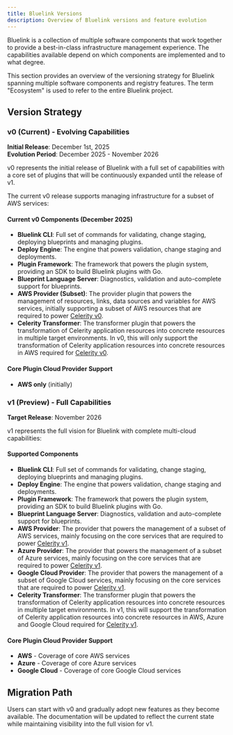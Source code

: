 ```yaml
---
title: Bluelink Versions
description: Overview of Bluelink versions and feature evolution
---
```


Bluelink is a collection of multiple software components that work together to provide a best-in-class infrastructure management experience. The capabilities available depend on which components are implemented and to what degree.

This section provides an overview of the versioning strategy for Bluelink spanning multiple software components and registry features. The term "Ecosystem" is used to refer to the entire Bluelink project.

## Version Strategy

### v0 (Current) - Evolving Capabilities
**Initial Release**: December 1st, 2025  
**Evolution Period**: December 2025 - November 2026

v0 represents the initial release of Bluelink with a full set of capabilities with a core set of plugins that will be continuously expanded until the release of v1.

The current v0 release supports managing infrastructure for a subset of AWS services:

#### Current v0 Components (December 2025)
- **Bluelink CLI**: Full set of commands for validating, change staging, deploying blueprints and managing plugins.
- **Deploy Engine**: The engine that powers validation, change staging and deployments.
- **Plugin Framework**: The framework that powers the plugin system, providing an SDK to build Bluelink plugins with Go.
- **Blueprint Language Server**: Diagnostics, validation and auto-complete support for blueprints.
- **AWS Provider (Subset)**: The provider plugin that powers the management of resources, links, data sources and variables for AWS services,
    initially supporting a subset of AWS resources that are required to power [Celerity v0](https://celerityframework.io/docs/framework/versions).
- **Celerity Transformer**: The transformer plugin that powers the transformation of Celerity application resources into concrete resources in multiple target environments.
    In v0, this will only support the transformation of Celerity application resources into concrete resources in AWS required for [Celerity v0](https://celerityframework.io/docs/framework/versions).

#### Core Plugin Cloud Provider Support
- **AWS only** (initially)

### v1 (Preview) - Full Capabilities
**Target Release**: November 2026

v1 represents the full vision for Bluelink with complete multi-cloud capabilities:

#### Supported Components
- **Bluelink CLI**: Full set of commands for validating, change staging, deploying blueprints and managing plugins.
- **Deploy Engine**: The engine that powers validation, change staging and deployments.
- **Plugin Framework**: The framework that powers the plugin system, providing an SDK to build Bluelink plugins with Go.
- **Blueprint Language Server**: Diagnostics, validation and auto-complete support for blueprints.
- **AWS Provider**: The provider that powers the management of a subset of AWS services,
    mainly focusing on the core services that are required to power [Celerity v1](https://celerityframework.io/docs/framework/versions).
- **Azure Provider**: The provider that powers the management of a subset of Azure services,
    mainly focusing on the core services that are required to power [Celerity v1](https://celerityframework.io/docs/framework/versions).
- **Google Cloud Provider**: The provider that powers the management of a subset of Google Cloud services,
    mainly focusing on the core services that are required to power [Celerity v1](https://celerityframework.io/docs/framework/versions).
- **Celerity Transformer**: The transformer plugin that powers the transformation of Celerity application resources into concrete resources in multiple target environments.
    In v1, this will support the transformation of Celerity application resources into concrete resources in AWS, Azure and Google Cloud required for [Celerity v1](https://celerityframework.io/docs/framework/versions).

#### Core Plugin Cloud Provider Support
- **AWS** - Coverage of core AWS services
- **Azure** - Coverage of core Azure services
- **Google Cloud** - Coverage of core Google Cloud services

## Migration Path

Users can start with v0 and gradually adopt new features as they become available. The documentation will be updated to reflect the current state while maintaining visibility into the full vision for v1.
